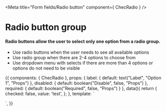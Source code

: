 
<Meta title="Form fields/Radio button" component={ ChecRadio } />

# Radio button group

#### Radio buttons allow the user to select only one option from a radio group.
- Use radio buttons when the user needs to see all available options
- Use radio group when there are 2-4 options to choose from
- Use dropdown menu with selects if there are more than 4 options or options do not need to be visible

<Props of={ChecRadio} />

<Preview>
  <Story name="Radio group">
    {{
      components: {
        ChecRadio
      },
      props: {
        label: {
          default: text("Label", "Option 1", "Props")
        },
        disabled: {
          default: boolean("Disable", false, "Props")
        },
        required: {
          default: boolean("Required", false, "Props")
        }
      },
      data(){
        return {
          checked: false,
          value: 'test',
        };
      },
      template: `
        <div class="py-16 flex justify-center bg-gray-100">
        <ul>
          <ChecRadio
            :name="name"
            :label="label"
            :value="value"
            :disabled="disabled"
            :required="required"
            v-model="checked"
          />
          <ChecRadio
            label="Option 2"
            :name="name"
            value="b"
            :disabled="disabled"
            :required="required"
            v-model="checked"
          />
          <ChecRadio
            label="Option 3"
            :name="name"
            value="c"
            :disabled="disabled"
            :required="required"
            v-model="checked"
          />
          <ChecRadio
            label="Disabled"
            :name="name"
            value="d"
            disabled="disabled"
            :required="required"
            v-model="checked"
          />
          <ul>
        </div>`,
    }}
  </Story>
</Preview>
